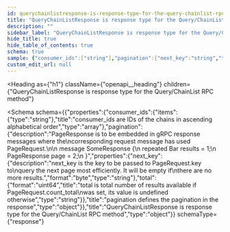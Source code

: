 ```yaml
---
id: querychainlistresponse-is-response-type-for-the-query-chainlist-rpc-method
title: "QueryChainListResponse is response type for the Query/ChainList RPC method"
description: ""
sidebar_label: "QueryChainListResponse is response type for the Query/ChainList RPC method"
hide_title: true
hide_table_of_contents: true
schema: true
sample: {"consumer_ids":["string"],"pagination":{"next_key":"string","total":"string"}}
custom_edit_url: null
---
```



<Heading
  as={"h1"}
  className={"openapi__heading"}
  children={"QueryChainListResponse is response type for the Query/ChainList RPC method"}
>
</Heading>





<Schema
  schema={{"properties":{"consumer_ids":{"items":{"type":"string"},"title":"consumer_ids are IDs of the chains in ascending alphabetical order","type":"array"},"pagination":{"description":"PageResponse is to be embedded in gRPC response messages where the\ncorresponding request message has used PageRequest.\n\n message SomeResponse {\n         repeated Bar results = 1;\n         PageResponse page = 2;\n }","properties":{"next_key":{"description":"next_key is the key to be passed to PageRequest.key to\nquery the next page most efficiently. It will be empty if\nthere are no more results.","format":"byte","type":"string"},"total":{"format":"uint64","title":"total is total number of results available if PageRequest.count_total\nwas set, its value is undefined otherwise","type":"string"}},"title":"pagination defines the pagination in the response","type":"object"}},"title":"QueryChainListResponse is response type for the Query/ChainList RPC method","type":"object"}}
  schemaType={"response"}
>
  
</Schema>
            